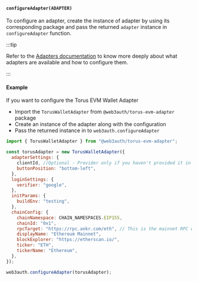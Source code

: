 #### `configureAdapter(ADAPTER)`

To configure an adapter, create the instance of adapter by using its corresponding package and pass the returned `adapter` instance in
`configureAdapter` function.

:::tip

Refer to the [Adapters documentation](../adapters) to know more deeply about what adapters are available and how to configure them.

:::

#### Example

If you want to configure the Torus EVM Wallet Adapter

- Import the `TorusWalletAdapter` from `@web3auth/torus-evm-adapter` package
- Create an instance of the adapter along with the configuration
- Pass the returned instance in to `web3auth.configureAdapter`

```javascript
import { TorusWalletAdapter } from "@web3auth/torus-evm-adapter";

const torusAdapter = new TorusWalletAdapter({
  adapterSettings: {
    clientId, //Optional - Provider only if you haven't provided it in the Web3Auth Instantiation Code
    buttonPosition: "bottom-left",
  },
  loginSettings: {
    verifier: "google",
  },
  initParams: {
    buildEnv: "testing",
  },
  chainConfig: {
    chainNamespace: CHAIN_NAMESPACES.EIP155,
    chainId: "0x1",
    rpcTarget: "https://rpc.ankr.com/eth", // This is the mainnet RPC we have added, please pass on your own endpoint while creating an app
    displayName: "Ethereum Mainnet",
    blockExplorer: "https://etherscan.io/",
    ticker: "ETH",
    tickerName: "Ethereum",
  },
});

web3auth.configureAdapter(torusAdapter);
```

